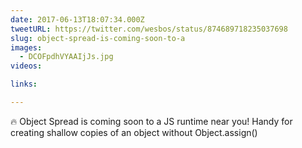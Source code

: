 ```yaml
---
date: 2017-06-13T18:07:34.000Z
tweetURL: https://twitter.com/wesbos/status/874689718235037698
slug: object-spread-is-coming-soon-to-a
images:
  - DCOFpdhVYAAIjJs.jpg
videos:

links:

---
```

🔥 Object Spread is coming soon to a JS runtime near you! Handy for creating shallow copies of an object without Object.assign()
